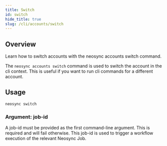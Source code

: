 ```yaml
---
title: Switch
id: switch
hide_title: true
slug: /cli/accounts/switch
---
```



<DocPageHeader title="neosync accounts switch" />

## Overview

Learn how to switch accounts with the neosync accounts switch command.

The `neosync accounts switch` command is used to switch the account in the cli context.
This is useful if you want to run cli commands for a different account.

## Usage

```bash
neosync switch
```

### Argument: job-id

A job-id must be provided as the first command-line argument. This is required and will fail otherwise.
This job-id is used to trigger a workflow execution of the relevant Neosync Job.

